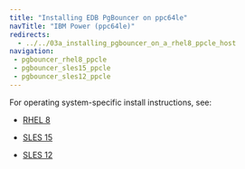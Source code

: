 ```yaml
---
title: "Installing EDB PgBouncer on ppc64le"
navTitle: "IBM Power (ppc64le)" 
redirects:
  - ../../03a_installing_pgbouncer_on_a_rhel8_ppcle_host
navigation:
 - pgbouncer_rhel8_ppcle
 - pgbouncer_sles15_ppcle
 - pgbouncer_sles12_ppcle
---
```


For operating system-specific install instructions, see:

  - [RHEL 8](pgbouncer_rhel8_ppcle)

  - [SLES 15](pgbouncer_sles15_ppcle)
  - [SLES 12](pgbouncer_sles12_ppcle)



